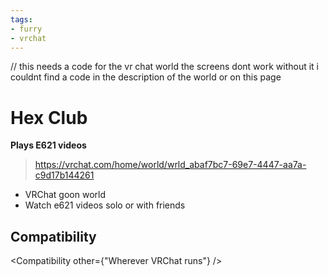 ```yaml
---
tags:
- furry
- vrchat
---
```

// this needs a code for the vr chat world the screens dont work without it i couldnt find a code in the description of the world or on this page
# Hex Club
**Plays E621 videos**

> https://vrchat.com/home/world/wrld_abaf7bc7-69e7-4447-aa7a-c9d17b144261 

  - VRChat goon world
  - Watch e621 videos solo or with friends

## Compatibility

<Compatibility other={"Wherever VRChat runs"} />
